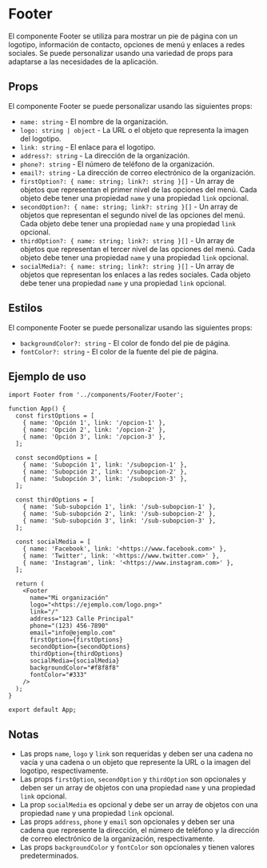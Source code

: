 
<Meta title="Documentation/Footer" component={Footer} />

# Footer

El componente Footer se utiliza para mostrar un pie de página con un logotipo, información de contacto, opciones de menú y enlaces a redes sociales. Se puede personalizar usando una variedad de props para adaptarse a las necesidades de la aplicación.

## Props

El componente Footer se puede personalizar usando las siguientes props:

- `name: string` - El nombre de la organización.
- `logo: string | object` - La URL o el objeto que representa la imagen del logotipo.
- `link: string` - El enlace para el logotipo.
- `address?: string` - La dirección de la organización.
- `phone?: string` - El número de teléfono de la organización.
- `email?: string` - La dirección de correo electrónico de la organización.
- `firstOption?: { name: string; link?: string }[]` - Un array de objetos que representan el primer nivel de las opciones del menú. Cada objeto debe tener una propiedad `name` y una propiedad `link` opcional.
- `secondOption?: { name: string; link?: string }[]` - Un array de objetos que representan el segundo nivel de las opciones del menú. Cada objeto debe tener una propiedad `name` y una propiedad `link` opcional.
- `thirdOption?: { name: string; link?: string }[]` - Un array de objetos que representan el tercer nivel de las opciones del menú. Cada objeto debe tener una propiedad `name` y una propiedad `link` opcional.
- `socialMedia?: { name: string; link?: string }[]` - Un array de objetos que representan los enlaces a las redes sociales. Cada objeto debe tener una propiedad `name` y una propiedad `link` opcional.

## Estilos

El componente Footer se puede personalizar usando las siguientes props:

- `backgroundColor?: string` - El color de fondo del pie de página.
- `fontColor?: string` - El color de la fuente del pie de página.

## Ejemplo de uso

```
import Footer from '../components/Footer/Footer';

function App() {
  const firstOptions = [
    { name: 'Opción 1', link: '/opcion-1' },
    { name: 'Opción 2', link: '/opcion-2' },
    { name: 'Opción 3', link: '/opcion-3' },
  ];

  const secondOptions = [
    { name: 'Subopción 1', link: '/subopcion-1' },
    { name: 'Subopción 2', link: '/subopcion-2' },
    { name: 'Subopción 3', link: '/subopcion-3' },
  ];

  const thirdOptions = [
    { name: 'Sub-subopción 1', link: '/sub-subopcion-1' },
    { name: 'Sub-subopción 2', link: '/sub-subopcion-2' },
    { name: 'Sub-subopción 3', link: '/sub-subopcion-3' },
  ];

  const socialMedia = [
    { name: 'Facebook', link: '<https://www.facebook.com>' },
    { name: 'Twitter', link: '<https://www.twitter.com>' },
    { name: 'Instagram', link: '<https://www.instagram.com>' },
  ];

  return (
    <Footer
      name="Mi organización"
      logo="<https://ejemplo.com/logo.png>"
      link="/"
      address="123 Calle Principal"
      phone="(123) 456-7890"
      email="info@ejemplo.com"
      firstOption={firstOptions}
      secondOption={secondOptions}
      thirdOption={thirdOptions}
      socialMedia={socialMedia}
      backgroundColor="#f8f8f8"
      fontColor="#333"
    />
  );
}

export default App;

```

## Notas

- Las props `name`, `logo` y `link` son requeridas y deben ser una cadena no vacía y una cadena o un objeto que represente la URL o la imagen del logotipo, respectivamente.
- Las props `firstOption`, `secondOption` y `thirdOption` son opcionales y deben ser un array de objetos con una propiedad `name` y una propiedad `link` opcional.
- La prop `socialMedia` es opcional y debe ser un array de objetos con una propiedad `name` y una propiedad `link` opcional.
- Las props `address`, `phone` y `email` son opcionales y deben ser una cadena que represente la dirección, el número de teléfono y la dirección de correo electrónico de la organización, respectivamente.
- Las props `backgroundColor` y `fontColor` son opcionales y tienen valores predeterminados.
